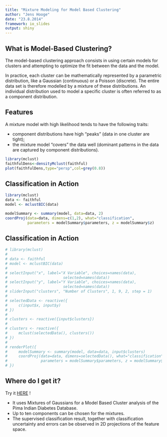```yaml
---
title: "Mixture Modeling for Model Based Clustering"
author: "Jens Hooge"
date: "23.8.2014"
framework: io_slides
output: shiny
---
```



## What is Model-Based Clustering?

The model-based clustering approach consists in using certain models for clusters 
and attempting to optimize the fit between the data and the model.

In practice, each cluster can be mathematically represented by a parametric distribution, like a Gaussian (continuous) or a Poisson (discrete). The entire data set is therefore modelled by a mixture of these distributions. An individual distribution used to model a specific cluster is often referred to as a component distribution.

## Features

A mixture model with high likelihood tends to have the following traits:

- component distributions have high “peaks” (data in one cluster are tight);
- the mixture model “covers” the data well (dominant patterns in the data are captured by component distributions).

```r
library(mclust)
faithfulDens<-densityMclust(faithful)
plot(faithfulDens,type="persp",col=grey(0.8))
```

## Classification in Action
```r
library(mclust)
data <- faithful
model <- mclustBIC(data)

modelSummary <- summary(model, data=data, 2)
coordProj(data=data, dimens=c(1,2), what="classification",
          parameters = modelSummary$parameters, z = modelSummary$z)
```


## Classification in Action

```r
# library(mclust)
# 
# data <- faithful
# model <- mclustBIC(data)
# 
# selectInput("x", label="X Variable", choices=names(data),
#                         selected=names(data))
# selectInput("y", label="Y Variable", choices=names(data),
#                         selected=names(data))
# sliderInput("clusters", "Number of Clusters", 1, 9, 2, step = 1)
# 
# selectedData <- reactive({
#     c(input$x, input$y)
# })
#     
# clusters <- reactive({input$clusters})
#     
# clusters <- reactive({
#     mclust(selectedData(), clusters())
# })
#     
# renderPlot({
#     modelSummary <- summary(model, data=data, input$clusters)
#     coordProj(data=data, dimens=selectedData(), what="classification",
#               parameters = modelSummary$parameters, z = modelSummary$z)
# })

```

## Where do I get it?

Try it [HERE](http://jhooge.shinyapps.io/MixtureModeling/) !

- It uses Mixtures of Gaussians for a Model Based Cluster analysis of the Pima Indian Diabetes Database.
- Up to ten components can be chosen for the mixtures. 
- The supervised classification result, together with classification uncertainty and errors can be observed in 2D projections of the feature space.